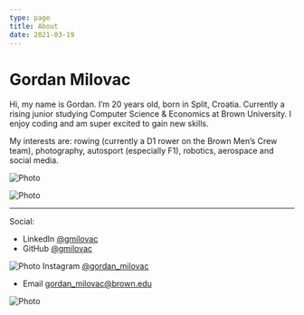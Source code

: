 ```yaml
---
type: page
title: About
date: 2021-03-19
---
```


# Gordan Milovac

Hi, my name is Gordan. I’m 20 years old, born in Split, Croatia. Currently a rising junior studying Computer Science & Economics at Brown University. I enjoy coding and am super excited to gain new skills.

My interests are: rowing (currently a D1 rower on the Brown Men’s Crew team), photography, autosport (especially F1), robotics, aerospace and social media.


<Image
    src="/images/henley.jpeg"
    alt="Photo"
    width={200}
    height={100}
    priority
    className="next-image"
/>

<Image
    src="/images/ira.jpeg"
    alt="Photo"
    width={200}
    height={100}
    priority
    className="next-image"
/>

---

Social:
- LinkedIn [@gmilovac](https://www.linkedin.com/in/gmilovac/)
- GitHub [@gmilovac](https://github.com/gmilovac)

<Image
    src="/images/instagram.webp"
    alt="Photo"
    width={20}
    height={20}
    priority
    className="next-image"
/>
Instagram [@gordan_milovac](https://www.instagram.com/gordan_milovac/)

- Email gordan_milovac@brown.edu

<Image
    src="/images/ira.jpeg"
    alt="Photo"
    width={200}
    height={100}
    priority
    className="next-image"
/>

